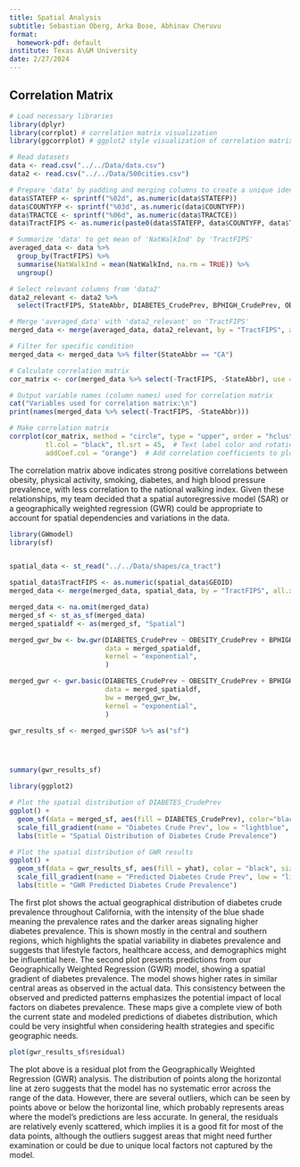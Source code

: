 ```yaml
---
title: Spatial Analysis
subtitle: Sebastian Oberg, Arka Bose, Abhinav Cheruvu
format:
  homework-pdf: default
institute: Texas A\&M University
date: 2/27/2024
---
```


## Correlation Matrix
```r
# Load necessary libraries
library(dplyr)
library(corrplot) # correlation matrix visualization
library(ggcorrplot) # ggplot2 style visualization of correlation matrix

# Read datasets
data <- read.csv("../../Data/data.csv")
data2 <- read.csv("../../Data/500cities.csv")

# Prepare 'data' by padding and merging columns to create a unique identifier
data$STATEFP <- sprintf("%02d", as.numeric(data$STATEFP))
data$COUNTYFP <- sprintf("%03d", as.numeric(data$COUNTYFP))
data$TRACTCE <- sprintf("%06d", as.numeric(data$TRACTCE))
data$TractFIPS <- as.numeric(paste0(data$STATEFP, data$COUNTYFP, data$TRACTCE))

# Summarize 'data' to get mean of 'NatWalkInd' by 'TractFIPS'
averaged_data <- data %>%
  group_by(TractFIPS) %>%
  summarise(NatWalkInd = mean(NatWalkInd, na.rm = TRUE)) %>%
  ungroup()

# Select relevant columns from 'data2'
data2_relevant <- data2 %>% 
  select(TractFIPS, StateAbbr, DIABETES_CrudePrev, BPHIGH_CrudePrev, OBESITY_CrudePrev, LPA_CrudePrev, CSMOKING_CrudePrev)

# Merge 'averaged_data' with 'data2_relevant' on 'TractFIPS'
merged_data <- merge(averaged_data, data2_relevant, by = "TractFIPS", all.x = TRUE, all.y = TRUE)

# Filter for specific condition
merged_data <- merged_data %>% filter(StateAbbr == "CA")

# Calculate correlation matrix
cor_matrix <- cor(merged_data %>% select(-TractFIPS, -StateAbbr), use = "complete.obs")  # Handling missing values by using complete observations

# Output variable names (column names) used for correlation matrix
cat("Variables used for correlation matrix:\n")
print(names(merged_data %>% select(-TractFIPS, -StateAbbr)))

# Make correlation matrix
corrplot(cor_matrix, method = "circle", type = "upper", order = "hclust",
         tl.col = "black", tl.srt = 45,  # Text label color and rotation
         addCoef.col = "orange")  # Add correlation coefficients to plot
```

The correlation matrix above indicates strong positive correlations between obesity, physical activity, smoking, diabetes, and high blood pressure prevalence, with less correlation to the national walking index. Given these relationships, my team decided that a spatial autoregressive model (SAR) or a geographically weighted regression (GWR) could be appropriate to account for spatial dependencies and variations in the data.





```r
library(GWmodel)
library(sf)


spatial_data <- st_read("../../Data/shapes/ca_tract")

spatial_data$TractFIPS <- as.numeric(spatial_data$GEOID)
merged_data <- merge(merged_data, spatial_data, by = "TractFIPS", all.x = TRUE, all.y = TRUE)

merged_data <- na.omit(merged_data)
merged_sf <- st_as_sf(merged_data)
merged_spatialdf <- as(merged_sf, "Spatial")

merged_gwr_bw <- bw.gwr(DIABETES_CrudePrev ~ OBESITY_CrudePrev + BPHIGH_CrudePrev + LPA_CrudePrev + CSMOKING_CrudePrev,
                        data = merged_spatialdf,
                        kernel = "exponential",
                        )

merged_gwr <- gwr.basic(DIABETES_CrudePrev ~ OBESITY_CrudePrev + BPHIGH_CrudePrev + LPA_CrudePrev + CSMOKING_CrudePrev,
                        data = merged_spatialdf,
                        bw = merged_gwr_bw,
                        kernel = "exponential",
                        )

gwr_results_sf <- merged_gwr$SDF %>% as("sf")





```
```r

summary(gwr_results_sf)
```





```r
library(ggplot2)

# Plot the spatial distribution of DIABETES_CrudePrev
ggplot() +
  geom_sf(data = merged_sf, aes(fill = DIABETES_CrudePrev), color="black",size=0.2) +
  scale_fill_gradient(name = "Diabetes Crude Prev", low = "lightblue", high = "darkblue") +
  labs(title = "Spatial Distribution of Diabetes Crude Prevalence")

# Plot the spatial distribution of GWR results
ggplot() +
  geom_sf(data = gwr_results_sf, aes(fill = yhat), color = "black", size = 0.2) +
  scale_fill_gradient(name = "Predicted Diabetes Crude Prev", low = "lightblue", high = "darkblue",limits=c(0,25)) +
  labs(title = "GWR Predicted Diabetes Crude Prevalence")
```
The first plot shows the actual geographical distribution of diabetes crude prevalence throughout California, with the intensity of the blue shade meaning the prevalence rates and the darker areas signaling higher diabetes prevalence. This is shown mostly in the central and southern regions, which highlights the spatial variability in diabetes prevalence and suggests that lifestyle factors, healthcare access, and demographics might be influential here. The second plot presents predictions from our Geographically Weighted Regression (GWR) model, showing a spatial gradient of diabetes prevalence. The model shows higher rates in similar central areas as observed in the actual data. This consistency between the observed and predicted patterns emphasizes the potential impact of local factors on diabetes prevalence. These maps give a complete view of both the current state and modeled predictions of diabetes distribution, which could be very insightful when considering health strategies and specific geographic needs.


```r
plot(gwr_results_sf$residual)
```

The plot above is a residual plot from the Geographically Weighted Regression (GWR) analysis. The distribution of points along the horizontal line at zero suggests that the model has no systematic error across the range of the data. However, there are several outliers, which can be seen by points above or below the horizontal line, which probably represents areas where the model's predictions are less accurate. In general, the residuals are relatively evenly scattered, which implies it is a good fit for most of the data points, although the outliers suggest areas that might need further examination or could be due to unique local factors not captured by the model.
